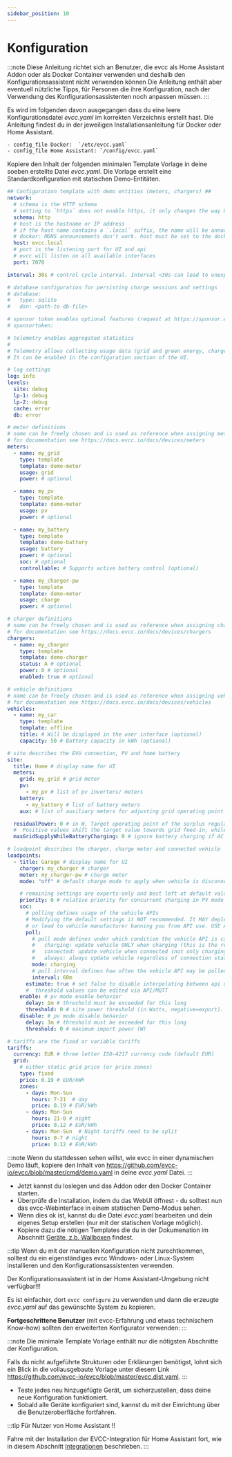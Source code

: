 ```yaml
---
sidebar_position: 10
---
```


# Konfiguration

:::note
Diese Anleitung richtet sich an Benutzer, die evcc als Home Assistant Addon oder als Docker Container verwenden und deshalb den Konfigurationsassistent nicht verwenden können
Die Anleitung enthält aber eventuell nützliche Tipps, für Personen die ihre Konfiguration, nach der Verwendung des Konfigurationsassistenten noch anpassen müssen.
:::

Es wird im folgenden davon ausgegangen dass du eine leere Konfigurationsdatei _evcc.yaml_ im korrekten Verzeichnis erstellt hast.
Die Anleitung findest du in der jeweiligen Installationsanleitung für Docker oder Home Assistant.

```sh
- config_file Docker:  `/etc/evcc.yaml`
- config_file Home Assistant: `/config/evcc.yaml`
```

Kopiere den Inhalt der folgenden minimalen Template Vorlage in deine soeben erstellte Datei _evcc.yaml_.
Die Vorlage erstellt eine Standardkonfiguration mit statischen Demo-Entitäten.

```yaml
## Configuration template with demo entities (meters, chargers) ##
network:
  # schema is the HTTP schema
  # setting to `https` does not enable https, it only changes the way URLs are generated
  schema: http
  # host is the hostname or IP address
  # if the host name contains a `.local` suffix, the name will be announced on MDNS
  # docker: MDNS announcements don't work. host must be set to the docker host's name.
  host: evcc.local
  # port is the listening port for UI and api
  # evcc will listen on all available interfaces
  port: 7070

interval: 30s # control cycle interval. Interval <30s can lead to unexpected behavior, see https://docs.evcc.io/docs/reference/configuration/interval

# database configuration for persisting charge sessions and settings
# database:
#   type: sqlite
#   dsn: <path-to-db-file>

# sponsor token enables optional features (request at https://sponsor.evcc.io)
# sponsortoken:

# telemetry enables aggregated statistics
#
# Telemetry allows collecting usage data (grid and green energy, charge power).
# It can be enabled in the configuration section of the UI.

# log settings
log: info
levels:
  site: debug
  lp-1: debug
  lp-2: debug
  cache: error
  db: error

# meter definitions
# name can be freely chosen and is used as reference when assigning meters to site and loadpoints
# for documentation see https://docs.evcc.io/docs/devices/meters
meters:
  - name: my_grid
    type: template
    template: demo-meter
    usage: grid
    power: # optional

  - name: my_pv
    type: template
    template: demo-meter
    usage: pv
    power: # optional

  - name: my_battery
    type: template
    template: demo-battery
    usage: battery
    power: # optional
    soc: # optional
    controllable: # Supports active battery control (optional)

  - name: my_charger-pw
    type: template
    template: demo-meter
    usage: charge
    power: # optional

# charger definitions
# name can be freely chosen and is used as reference when assigning charger to vehicle
# for documentation see https://docs.evcc.io/docs/devices/chargers
chargers:
  - name: my_charger
    type: template
    template: demo-charger
    status: A # optional
    power: 0 # optional
    enabled: true # optional

# vehicle definitions
# name can be freely chosen and is used as reference when assigning vehicle to loadpoint
# for documentation see https://docs.evcc.io/docs/devices/vehicles
vehicles:
  - name: my_car
    type: template
    template: offline
    title: # Will be displayed in the user interface (optional)
    capacity: 50 # Battery capacity in kWh (optional)

# site describes the EVU connection, PV and home battery
site:
  title: Home # display name for UI
  meters:
    grid: my_grid # grid meter
    pv:
      - my_pv # list of pv inverters/ meters
    battery:
      - my_battery # list of battery meters
    aux: # list of auxiliary meters for adjusting grid operating point

  residualPower: 0 # in W, Target operating point of the surplus regulation at the grid connection (grid meter).
  #  Positive values shift the target value towards grid feed-in, while negative values shift it towards grid consumption
  maxGridSupplyWhileBatteryCharging: 0 # ignore battery charging if AC consumption is above this value

# loadpoint describes the charger, charge meter and connected vehicle
loadpoints:
  - title: Garage # display name for UI
    charger: my_charger # charger
    meter: my_charger-pw # charge meter
    mode: "off" # default charge mode to apply when vehicle is disconnected; use "off" to disable by default if charger is publicly available

    # remaining settings are experts-only and best left at default values
    priority: 0 # relative priority for concurrent charging in PV mode with multiple loadpoints (higher values have higher priority)
    soc:
      # polling defines usage of the vehicle APIs
      # Modifying the default settings it NOT recommended. It MAY deplete your vehicle's battery
      # or lead to vehicle manufacturer banning you from API use. USE AT YOUR OWN RISK.
      poll:
        # poll mode defines under which condition the vehicle API is called:
        #   charging: update vehicle ONLY when charging (this is the recommended default)
        #   connected: update vehicle when connected (not only charging), interval defines how often
        #   always: always update vehicle regardless of connection state, interval defines how often (only supported for single vehicle)
        mode: charging
        # poll interval defines how often the vehicle API may be polled if NOT charging
        interval: 60m
      estimate: true # set false to disable interpolating between api updates (not recommended)
      #  threshold values can be edited via API/MQTT
    enable: # pv mode enable behavior
      delay: 1m # threshold must be exceeded for this long
      threshold: 0 # site power threshold (in Watts, negative=export). If zero, export must exceed minimum charge power to enable
    disable: # pv mode disable behavior
      delay: 3m # threshold must be exceeded for this long
      threshold: 0 # maximum import power (W)

# tariffs are the fixed or variable tariffs
tariffs:
  currency: EUR # three letter ISO-4217 currency code (default EUR)
  grid:
    # either static grid price (or price zones)
    type: fixed
    price: 0.19 # EUR/kWh
    zones:
      - days: Mon-Sun
        hours: 7-21  # day
        price: 0.19 # EUR/kWh
      - days: Mon-Sun
        hours: 21-0 # night
        price: 0.12 # EUR/kWh
      - days: Mon-Sun  # Night tariffs need to be split
        hours: 0-7 # night
        price: 0.12 # EUR/kWh
```

:::note
Wenn du stattdessen sehen willst, wie evcc in einer dynamischen Demo läuft,
kopiere den Inhalt von https://github.com/evcc-io/evcc/blob/master/cmd/demo.yaml in deine _evcc.yaml_ Datei.
:::

- Jetzt kannst du loslegen und das Addon oder den Docker Container starten.
- Überprüfe die Installation, indem du das WebUI öffnest - du solltest nun das evcc-Webinterface in einem statischen Demo-Modus sehen.
- Wenn dies ok ist, kannst du die Datei _evcc.yaml_ bearbeiten und dein eigenes Setup erstellen (nur mit der statischen Vorlage möglich).
- Kopiere dazu die nötigen Templates die du in der Dokumenation im Abschnitt [Geräte, z.b. Wallboxen](../devices/chargers) findest.

:::tip
Wenn du mit der manuellen Konfiguration nicht zurechtkommen, solltest du ein eigenständiges evcc Windows- oder Linux-System installieren und den Konfigurationsassistenten verwenden.

Der Konfigurationsassistent ist in der Home Assistant-Umgebung nicht verfügbar!!!

Es ist einfacher, dort `evcc configure` zu verwenden und dann die erzeugte _evcc.yaml_ auf das gewünschte System zu kopieren.

**Fortgeschrittene Benutzer** (mit evcc-Erfahrung und etwas technischem Know-how) sollten den erweiterten Konfigurator verwenden:
:::

:::note
Die minimale Template Vorlage enthält nur die nötigsten Abschnitte der Konfiguration.

Falls du nicht aufgeführte Strukturen oder Erklärungen benötigst, lohnt sich ein Blick in die vollausgebaute Vorlage unter diesem
Link https://github.com/evcc-io/evcc/blob/master/evcc.dist.yaml.
:::

- Teste jedes neu hinzugefügte Gerät, um sicherzustellen, dass deine neue Konfiguration funktioniert.
- Sobald alle Geräte konfiguriert sind, kannst du mit der Einrichtung über die Benutzeroberfläche fortfahren.

:::tip
Für Nutzer von Home Assistant !!

Fahre mit der Installation der EVCC-Integration für Home Assistant fort, wie in diesem Abschnitt [Integrationen](../integrations/home-assistant) beschrieben.
:::

